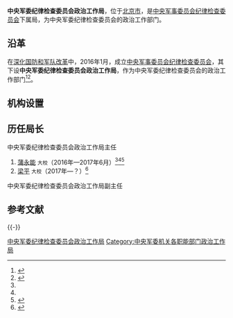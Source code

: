 {{Expand|time=2017-01-21}}
{{Infobox PRCG |color = darkgreen
|机构名称 = 中央军委纪律检查委员会政治工作局
|标志1 = China Emblem PLA.svg
|标志1说明 = [[中国人民解放军军徽|中国人民解放军军徽]]
|上级机构 = [[中央军事委员会纪律检查委员会|中央军事委员会纪律检查委员会]]
|机构类型 = 中央军委纪律检查委员会下属局
|军事级别 = 
|职位1 = 主任
|人员1 = 
|衔级1 = 大校
|职位2=
|人员2=
|职位3=
|人员3=
|职位4=
|人员4=
|地址1=[[北京市|北京市]]
|邮编1=
|电话1=
|成立时间=2016年
|a=
|b=
|c=
|d=
|E=
|e=
}}

'''中央军委纪律检查委员会政治工作局'''，位于[[北京市|北京市]]，是[[中央军事委员会纪律检查委员会|中央军事委员会纪律检查委员会]]下属局，为中央军委纪律检查委员会的政治工作部门。

==沿革==
在[[深化国防和军队改革|深化国防和军队改革]]中，2016年1月，成立[[中央军事委员会纪律检查委员会|中央军事委员会纪律检查委员会]]，其下设'''中央军委纪律检查委员会政治工作局'''，作为中央军委纪律检查委员会的政治工作部门<ref name="pu">{{Cite web|title=蒲永能任军委纪委政治工作局主任|url=http://www.thepaper.cn/newsDetail_forward_1596223|date=2017-01-09|publisher=澎湃新闻|archive-url=https://web.archive.org/web/20190114022817/http://www.thepaper.cn/newsDetail_forward_1596223|archive-date=2019-01-14|dead-url=no}}</ref><ref name="bao">{{Cite web|title=不断取得全面从严治党新成效——与会同志谈学习贯彻中央纪委七次全会工作报告精神|url=http://www.scjc.gov.cn/zhyw/dzsy/201701/587520309.html|date=2017-01-09|publisher=中国纪检监察报|archive-url=https://web.archive.org/web/20170904201846/http://www.scjc.gov.cn/zhyw/dzsy/201701/587520309.html|archive-date=2017-09-04|dead-url=yes}}</ref>。

==机构设置==

== 历任局长 ==
{{col-begin}}
{{col-2}}
;中央军委纪律检查委员会政治工作局主任
#[[蒲永能|蒲永能]] <small>大校</small>（2016年—2017年6月）<ref name="bao" /><ref name="pu" /><ref>{{Cite web|url=http://www.thepaper.cn/newsDetail_forward_1378113|title=贵州省军区政治部主任换防，魏文波接棒蒲永能|date=2015-09-22|publisher=澎湃新闻|archive-date=2017-11-30|archive-url=https://web.archive.org/web/20171130234842/http://www.thepaper.cn/newsDetail_forward_1378113|dead-url=no}}</ref>
#[[梁平_(少将)|梁平]] <small>大校</small>（2017年—？）<ref>{{Cite web|url=http://www.thepaper.cn/newsDetail_forward_1853389|title=梁平大校已担任中央军委纪委政治工作局主任|date=2017-11-07|publisher=澎湃新闻|archive-date=2018-02-08|archive-url=https://web.archive.org/web/20180208125604/https://www.thepaper.cn/newsDetail_forward_1853389|dead-url=no}}</ref>

{{col-2}}
;中央军委纪律检查委员会政治工作局副主任

{{col-end}}

== 参考文献 ==
{{Reflist|35em}}

{{-}}
{{中央军委|属}}

[[Category:中央军委纪律检查委员会政治工作局|]]
[[Category:中央军委机关各职能部门政治工作局|Category:中央军委机关各职能部门政治工作局]]

{{中华人民共和国军事小作品}}